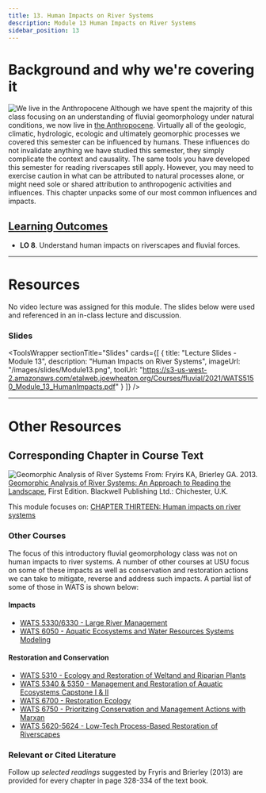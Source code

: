```yaml
---
title: 13. Human Impacts on River Systems
description: Module 13 Human Impacts on River Systems
sidebar_position: 13
---
```



# Background and why we're covering it
![We live in the Anthropocene](/images/pics/anthro.png)
Although we have spent the majority of this class focusing on an understanding of fluvial geomorphology under natural conditions, we now live in [the Anthropocene](https://www.anthropocene.info/). Virtually all of the geologic, climatic, hydrologic, ecologic and ultimately geomorphic processes we covered this semester can be influenced by humans. These influences do not invalidate anything we have studied this semester, they simply complicate the context and causality. The same tools you have developed this semester for reading riverscapes still apply. However, you may need to exercise caution in what can be attributed to natural processes alone, or might need sole or shared attribution to anthropogenic activities and influences. This chapter unpacks some of our most common influences and impacts.

## [Learning Outcomes](/syllabus/#course-objectives)

- **LO 8**. Understand human impacts on riverscapes and fluvial forces.

-------
# Resources

No video lecture was assigned for this module. The slides below were used and referenced in an in-class lecture and discussion.

### Slides
<ToolsWrapper
  sectionTitle="Slides"
  cards={[
    {
      title: "Lecture Slides - Module 13",
      description: "Human Impacts on River Systems",
      imageUrl: "/images/slides/Module13.png",
      toolUrl: "https://s3-us-west-2.amazonaws.com/etalweb.joewheaton.org/Courses/fluvial/2021/WATS5150_Module_13_HumanImpacts.pdf"
    }
  ]}
/>
      
------------
# Other Resources

## Corresponding Chapter in Course Text
![Geomorphic Analysis of River Systems](/images/covers/ReadingLandscape.png)
From:
Fryirs KA, Brierley GA. 2013. [Geomorphic Analysis of River Systems: An Approach to Reading the Landscape](https://www.wiley.com/en-au/Geomorphic+Analysis+of+River+Systems%3A+An+Approach+to+Reading+the+Landscape-p-9781405192743), First Edition. Blackwell Publishing Ltd.: Chichester, U.K.

This module focuses on: [CHAPTER THIRTEEN: Human impacts on river systems](https://ebookcentral-proquest-com.dist.lib.usu.edu/lib/usu/reader.action?docID=1032536&ppg=285)

### Other Courses

The focus of this introductory fluvial geomorphology class was not on human impacts to river systems. A number of other courses at USU focus on some of these impacts as well as conservation and restoration actions we can take to mitigate, reverse and address such impacts. A partial list of some of those in WATS is shown below:

#### Impacts
- [WATS 5330/6330 - Large River Management](https://elearn.usu.edu/canvasCustomTools/syllabus/syllabusDetails.php?courseID=578978)
- [WATS 6050 - Aquatic Ecosystems and Water Resources Systems Modeling](https://qcnr.usu.edu/wats/courses/syllabi/WATS_6050_Aquatic_Systems_Modeling_Syllabus_Fall_2016.pdf)

#### Restoration and Conservation

- [WATS 5310 - Ecology and Restoration of Weltand and Riparian Plants](https://qcnr.usu.edu/wats/courses/syllabi/WATS_5310_Syllabus_2016.pdf)
- [WATS  5340 & 5350 - Management and Restoration of Aquatic Ecosystems Capstone I & II](http://capstone.restoration.usu.edu)
- [WATS 6700 - Restoration Ecology](https://elearn.usu.edu/canvasCustomTools/syllabus/syllabusDetails.php?courseID=579107)
- [WATS 6750 - Prioritzing Conservation and Management Actions with Marxan](https://elearn.usu.edu/canvasCustomTools/syllabus/syllabusDetails.php?courseID=568892) 
- [WATS 5620-5624 - Low-Tech Process-Based Restoration of Riverscapes](http://lowtechpbr.restoration.usu.edu/workshops/uni)

### Relevant or Cited Literature
Follow up *selected readings* suggested by Fryris and Brierley (2013) are provided for every chapter in page 328-334 of the text book. 



